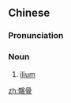 ==Chinese==
{{zh-forms}}

===Pronunciation===
{{zh-pron
|m=qiàgǔ,gégǔ
|c=kaa3 gwat1
|cat=n
}}

===Noun===
{{zh-noun}}

# {{lb|zh|skeleton}} [[ilium]]

[[zh:髂骨]]